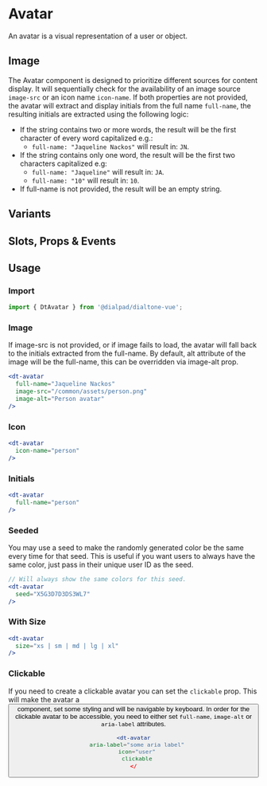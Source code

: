 
<Meta of={AvatarStories}/>

# Avatar

<Subtitle>
  An avatar is a visual representation of a user or object.
</Subtitle>

## Image

The Avatar component is designed to prioritize different sources for content display.
It will sequentially check for the availability of an image source `image-src` or an icon name `icon-name`.
If both properties are not provided, the avatar will extract and display initials from the full name `full-name`,
the resulting initials are extracted using the following logic:

- If the string contains two or more words, the result will be the first character of every word capitalized e.g.:
  - `full-name: "Jaqueline Nackos"` will result in: `JN`.
- If the string contains only one word, the result will be the first two characters capitalized e.g:
  - `full-name: "Jaqueline"` will result in: `JA`.
  - `full-name: "10"` will result in: `10`.
- If full-name is not provided, the result will be an empty string.

<Canvas>
  <Story of={AvatarStories.Default} />
</Canvas>

## Variants

<Canvas>
  <Story of={AvatarStories.Variants} />
</Canvas>

## Slots, Props & Events

<Controls />

## Usage

### Import

```jsx
import { DtAvatar } from '@dialpad/dialtone-vue';
```

### Image

If image-src is not provided, or if image fails to load, the avatar will fall back to the initials extracted from the full-name.
By default, alt attribute of the image will be the full-name, this can be overridden via image-alt prop.

```jsx
<dt-avatar
  full-name="Jaqueline Nackos"
  image-src="/common/assets/person.png"
  image-alt="Person avatar"
/>
```

### Icon

```jsx
<dt-avatar
  icon-name="person"
/>
```

### Initials

```jsx
<dt-avatar
  full-name="person"
/>
```

### Seeded

You may use a seed to make the randomly generated color be the same every time for that seed. This is useful
if you want users to always have the same color, just pass in their unique user ID as the seed.

```jsx
// Will always show the same colors for this seed.
<dt-avatar
  seed="X5G3D7D3DS3WL7"
/>
```

### With Size

```jsx
<dt-avatar
  size="xs | sm | md | lg | xl"
/>
```

### Clickable

If you need to create a clickable avatar you can set the `clickable` prop.
This will make the avatar a <button /> component, set some styling and will be navigable by keyboard.
In order for the clickable avatar to be accessible, you need to
either set `full-name`, `image-alt` or `aria-label` attributes.

```jsx
<dt-avatar
  aria-label="some aria label"
  icon="user"
  clickable
</
```
